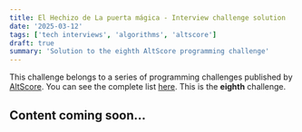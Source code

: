 ```yaml
---
title: El Hechizo de La puerta mágica - Interview challenge solution
date: '2025-03-12'
tags: ['tech interviews', 'algorithms', 'altscore']
draft: true
summary: 'Solution to the eighth AltScore programming challenge'
---
```


This challenge belongs to a series of programming challenges published by [AltScore](https://www.altscore.ai/).
You can see the complete list [here](/blog/altscore-makers-challenge/0-reto-altscore). This is the **eighth** challenge.

## Content coming soon... 